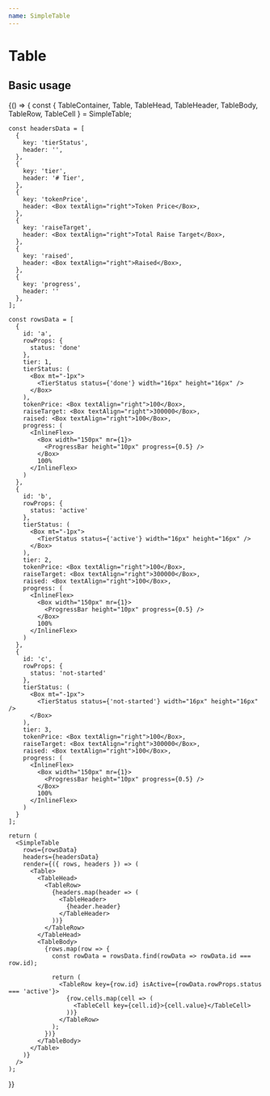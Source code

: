 ```yaml
---
name: SimpleTable
---
```




# Table

<PropsTable of={SimpleTable} />

## Basic usage

<Playground>
  {() => {
    const {
      TableContainer,
      Table,
      TableHead, 
      TableHeader, 
      TableBody, 
      TableRow, 
      TableCell
    } = SimpleTable;
    
    const headersData = [
      {
        key: 'tierStatus',
        header: '',
      },
      {
        key: 'tier',
        header: '# Tier',
      },
      {
        key: 'tokenPrice',
        header: <Box textAlign="right">Token Price</Box>,
      },
      {
        key: 'raiseTarget',
        header: <Box textAlign="right">Total Raise Target</Box>,
      },
      {
        key: 'raised',
        header: <Box textAlign="right">Raised</Box>,
      },
      {
        key: 'progress',
        header: ''
      },
    ];

    const rowsData = [
      {
        id: 'a',
        rowProps: {
          status: 'done'
        },
        tier: 1,
        tierStatus: (
          <Box mt="-1px">
            <TierStatus status={'done'} width="16px" height="16px" />
          </Box>
        ),
        tokenPrice: <Box textAlign="right">100</Box>,
        raiseTarget: <Box textAlign="right">300000</Box>,
        raised: <Box textAlign="right">100</Box>,
        progress: (
          <InlineFlex>
            <Box width="150px" mr={1}>
              <ProgressBar height="10px" progress={0.5} />
            </Box>
            100%
          </InlineFlex>
        )
      },
      {
        id: 'b',
        rowProps: {
          status: 'active'
        },
        tierStatus: (
          <Box mt="-1px">
            <TierStatus status={'active'} width="16px" height="16px" />
          </Box>
        ),
        tier: 2,
        tokenPrice: <Box textAlign="right">100</Box>,
        raiseTarget: <Box textAlign="right">300000</Box>,
        raised: <Box textAlign="right">100</Box>,
        progress: (
          <InlineFlex>
            <Box width="150px" mr={1}>
              <ProgressBar height="10px" progress={0.5} />
            </Box>
            100%
          </InlineFlex>
        )
      },
      {
        id: 'c',
        rowProps: {
          status: 'not-started'
        },
        tierStatus: (
          <Box mt="-1px">
            <TierStatus status={'not-started'} width="16px" height="16px" />
          </Box>
        ),
        tier: 3,
        tokenPrice: <Box textAlign="right">100</Box>,
        raiseTarget: <Box textAlign="right">300000</Box>,
        raised: <Box textAlign="right">100</Box>,
        progress: (
          <InlineFlex>
            <Box width="150px" mr={1}>
              <ProgressBar height="10px" progress={0.5} />
            </Box>
            100%
          </InlineFlex>
        )
      }
    ];

    return (
      <SimpleTable
        rows={rowsData}
        headers={headersData}
        render={({ rows, headers }) => (
          <Table>
            <TableHead>
              <TableRow>
                {headers.map(header => (
                  <TableHeader>
                    {header.header}
                  </TableHeader>
                ))}
              </TableRow>
            </TableHead>
            <TableBody>
              {rows.map(row => {
                const rowData = rowsData.find(rowData => rowData.id === row.id);
                
                return (
                  <TableRow key={row.id} isActive={rowData.rowProps.status === 'active'}>
                    {row.cells.map(cell => (
                      <TableCell key={cell.id}>{cell.value}</TableCell>
                    ))}
                  </TableRow>
                );
              })}
            </TableBody>
          </Table>
        )}
      />
    );
  }}
</Playground>
